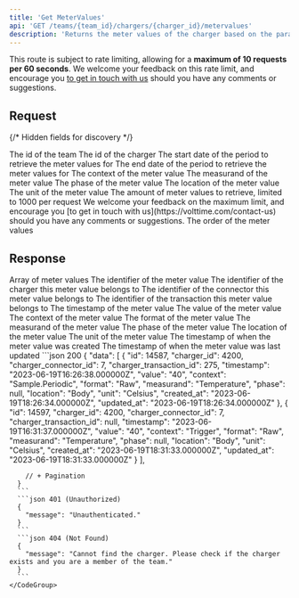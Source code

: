 ```yaml
---
title: 'Get MeterValues'
api: 'GET /teams/{team_id}/chargers/{charger_id}/metervalues'
description: 'Returns the meter values of the charger based on the parameters'
---
```

<Note>This route is subject to rate limiting, allowing for a **maximum of 10 requests per 60 seconds**. We welcome your feedback on this rate limit, and encourage you [to get in touch with us](https://volttime.com/contact-us) should you have any comments or suggestions.</Note>

## Request
{/* Hidden fields for discovery */}
<ParamField path="team_id" type="integer" hidden required />
<ParamField path="charger_id" type="integer" hidden required />
<ParamField query="date_from" type="datetime" hidden required />
<ParamField query="date_to" type="datetime" hidden required />
<ParamField query="context" type="Context" hidden />
<ParamField query="measurand" type="Measurand" hidden />
<ParamField query="phase" type="Phase" hidden />
<ParamField query="location" type="Location" hidden />
<ParamField query="unit" type="Unit" hidden />
<ParamField query="limit" type="integer" hidden />
<ParamField query="order_by" type="string" hidden />
<Snippet file="hidden-pagination-fields.mdx" />

<Tabs>
  <Tab title="Path">
    <ParamField path="team_id" type="integer" required>
      The id of the team
    </ParamField>
    <ParamField path="charger_id" type="integer" required>
      The id of the charger
    </ParamField>
  </Tab>
  <Tab title="Query">
    <ParamField query="date_from" type="datetime" required>
      The start date of the period to retrieve the meter values for
    </ParamField>
    <ParamField query="date_to" type="datetime" required>
      The end date of the period to retrieve the meter values for
    </ParamField>
    <ParamField query="context" type="Context">
      The context of the meter value
      <Snippet file="types/Charger/MeterValues/Context.mdx" />
    </ParamField>
    <ParamField query="measurand" type="Measurand">
      The measurand of the meter value
      <Snippet file="types/Charger/MeterValues/Measurand.mdx" />
    </ParamField>
    <ParamField query="phase" type="Phase">
      The phase of the meter value
      <Snippet file="types/Charger/MeterValues/Phase.mdx" />
    </ParamField>
    <ParamField query="location" type="Location">
      The location of the meter value
      <Snippet file="types/Charger/MeterValues/Location.mdx" />
    </ParamField>
    <ParamField query="unit" type="Unit">
      The unit of the meter value
      <Snippet file="types/Charger/MeterValues/Unit.mdx" />
    </ParamField>
    <ParamField query="limit" default="25" type="integer">
      The amount of meter values to retrieve, limited to 1000 per request 
      <Info>We welcome your feedback on the maximum limit, and encourage you [to get in touch with us](https://volttime.com/contact-us) should you have any comments or suggestions.</Info>
    </ParamField>
    <ParamField query="order_by" default="asc" type="string">
      The order of the meter values
      <Snippet file="types/Global/OrderBy.mdx" />
    </ParamField>
    <Snippet file="pagination-fields.mdx" />
  </Tab>
</Tabs>

## Response
<Tabs>
  <Tab title="Data">
    <ResponseField name="data" type="MeterValue[]">
      Array of meter values
      <Expandable title="MeterValue">
        <ResponseField name="id" type="integer">
          The identifier of the meter value
        </ResponseField>
        <ResponseField name="charger_id" type="integer">
          The identifier of the charger this meter value belongs to
        </ResponseField>
        <ResponseField name="charger_connector_id" type="?integer">
          The identifier of the connector this meter value belongs to
        </ResponseField>
        <ResponseField name="charger_transaction_id" type="?integer">
          The identifier of the transaction this meter value belongs to
        </ResponseField>
        <ResponseField name="timestamp" type="string">
          The timestamp of the meter value
        </ResponseField>
        <ResponseField name="value" type="string">
          The value of the meter value
        </ResponseField>
        <ResponseField name="context" type="Context">
          The context of the meter value
          <Snippet file="types/Charger/MeterValues/Context.mdx" />
        </ResponseField>
        <ResponseField name="format" type="Format">
          The format of the meter value
          <Snippet file="types/Charger/MeterValues/Format.mdx" />
        </ResponseField>
        <ResponseField name="measurand" type="Measurand">
          The measurand of the meter value
          <Snippet file="types/Charger/MeterValues/Measurand.mdx" />
        </ResponseField>
        <ResponseField name="phase" type="?Phase">
          The phase of the meter value
          <Snippet file="types/Charger/MeterValues/Phase.mdx" />
        </ResponseField>
        <ResponseField name="location" type="Location">
          The location of the meter value
          <Snippet file="types/Charger/MeterValues/Location.mdx" />
        </ResponseField>
        <ResponseField name="unit" type="Unit">
          The unit of the meter value
          <Snippet file="types/Charger/MeterValues/Unit.mdx" />
        </ResponseField>
        <ResponseField name="created_at" type="string">
          The timestamp of when the meter value was created
        </ResponseField>
        <ResponseField name="updated_at" type="string">
          The timestamp of when the meter value was last updated
        </ResponseField>
      </Expandable>
    </ResponseField>
  </Tab>
  <Tab title="Example">
    <CodeGroup>
      ```json 200
      {
        "data": [
          {
              "id": 14587,
              "charger_id": 4200,
              "charger_connector_id": 7,
              "charger_transaction_id": 275,
              "timestamp": "2023-06-19T16:26:38.000000Z",
              "value": "40",
              "context": "Sample.Periodic",
              "format": "Raw",
              "measurand": "Temperature",
              "phase": null,
              "location": "Body",
              "unit": "Celsius",
              "created_at": "2023-06-19T18:26:34.000000Z",
              "updated_at": "2023-06-19T18:26:34.000000Z"
          },
          {
              "id": 14597,
              "charger_id": 4200,
              "charger_connector_id": 7,
              "charger_transaction_id": null,
              "timestamp": "2023-06-19T16:31:37.000000Z",
              "value": "40",
              "context": "Trigger",
              "format": "Raw",
              "measurand": "Temperature",
              "phase": null,
              "location": "Body",
              "unit": "Celsius",
              "created_at": "2023-06-19T18:31:33.000000Z",
              "updated_at": "2023-06-19T18:31:33.000000Z"
          }
        ],

        // + Pagination
      } 
      ```
      ```json 401 (Unauthorized)
      {
        "message": "Unauthenticated."
      }
      ```
      ```json 404 (Not Found)
      {
        "message": "Cannot find the charger. Please check if the charger exists and you are a member of the team."
      }
      ```
    </CodeGroup>
  </Tab>
</Tabs>